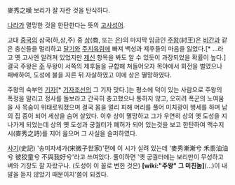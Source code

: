 麥秀之嘆
보리가 잘 자란 것을 탄식하다.

[[나라]]가 멸망한 것을 한탄한다는 뜻의 [[고사성어]].  

고대 [[중국]]의 삼국(하,상,주) 중 [[상]](商, 또는 [[은]])의 마지막 임금인 [[주왕]](紂王)은 [[비간]]과 같은 충신들을 멀리하고 [[달기]]와 [[주지육림]]에 빠져 백성과 제후들의 마음을 잃었다.[* ...라고 옛 고사엔 알려져 있었지만 [[제신]] 항목을 봐도 알 수 있듯이 과장되었을 확률이 높다.] 결국 주왕은 [[주]] 무왕이 서쪽의 제후들을 규합해 쳐들어오자 목야에서 회전을 벌였으나 패배하여, 도성에 불을 지른 뒤 자살하였고 이에 상은 멸망하였다. 

주왕의 숙부인 [[기자]][* [[기자조선]]의 그 기자 맞다.]는 평소에 덕이 있는 사람으로 주왕의 폭정을 말리고 정사를 돌보라고 간곡히 충고했으나 통하지 않고, 오히려 폭군의 노여움을 사 목숨이 위태로워졌으며 결국 몸을 멀리 피해 머리를 풀어 미치광이 행세를 하며 남의 집 종이 되어 세상을 숨어 살았다. 이후 상이 멸망하고 그가 우연히 상의 옛 도성을 지나가게 되었는데 상의 옛 도성과 궁궐터가 폐허가 되어 있는것을 보고 한탄하여 맥수지시(麥秀之詩)를 지어 읊으며 그 사실을 슬퍼하였다.

[[사기]](史記) '송미자세가(宋微子世家)'편에 이 시가 실려 있는데 '麥秀漸漸兮 禾黍油油兮 彼狡童兮 不與我好兮'라고 쓰여있다. 풀이하면 '옛 궁궐터에는 보리만이 무성하고 벼와 기장도 잘 자랐구나. (도성이 이 꼴로 변한 것은) '''[wiki:"주왕" 그 미친놈]'''(...)이 내 말을 듣지 않았기 때문이지'쯤이 되겠다.
